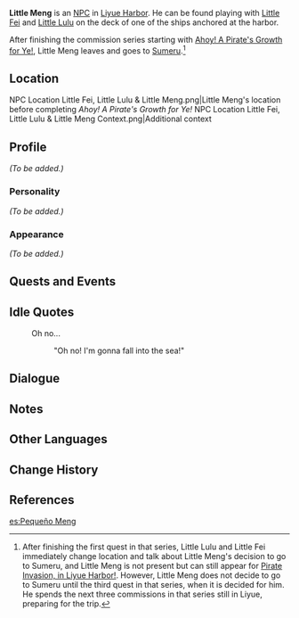 {{Character Infobox
|type             = NPC
|image            = NPC Little Meng.png
|region           = Liyue
|voiceJP          = [http://amuleto.jp/talents/ishikawaanna.html Anna Ishikawa ({{ja|石川 明日菜}})]<ref name="Anna Ishikawa">Twitter: [https://twitter.com/anpippi1125/status/1359783303088205825 JP VA Self Announcement]</ref>
}}
'''Little Meng''' is an [[NPC]] in [[Liyue Harbor]]. He can be found playing with [[Little Fei]] and [[Little Lulu]] on the deck of one of the ships anchored at the harbor.

After finishing the commission series starting with [[Ahoy! A Pirate's Growth for Ye!]], Little Meng leaves and goes to [[Sumeru]].<ref group="Note">After finishing the first quest in that series, Little Lulu and Little Fei immediately change location and talk about Little Meng's decision to go to Sumeru, and Little Meng is not present but can still appear for [[Pirate Invasion, in Liyue Harbor!]]. However, Little Meng does not decide to go to Sumeru until the third quest in that series, when it is decided for him. He spends the next three commissions in that series still in Liyue, preparing for the trip.</ref>

==Location==
<gallery>
NPC Location Little Fei, Little Lulu & Little Meng.png|Little Meng's location before completing ''Ahoy! A Pirate's Growth for Ye!''
NPC Location Little Fei, Little Lulu & Little Meng Context.png|Additional context
</gallery>

==Profile==
<!-- detailed story/lore information goes here -->
''(To be added.)''

===Personality===
''(To be added.)''

===Appearance===
''(To be added.)''

==Quests and Events==
{{Quests and Events
|Blazin' Trails (Part 2) = as part of [[Xinyan]]'s mirage
}}

==Idle Quotes==
{{Dialogue start}}
: {{DIcon|Idle}} Oh no...
:: {{A|VO Little Meng 01.ogg}} "Oh no! I'm gonna fall into the sea!"
{{Dialogue end}}

==Dialogue==
{{Transclude|Little Lulu|Dialogue}}

==Notes==
{{Reflist|note=1}}

==Other Languages==
{{Other Languages
|default_hidden = 1
|en      = Little Meng
|zhs     = 小蒙
|zhs_rm  = Xiǎo Méng
|zht     = 小蒙
|zht_rm  = Xiǎo Méng
|ja      = モン
|ja_rm   = Mon
|ko      = 소몽
|ko_rm   = Somong
|es      = Pequeño Meng
|fr      = Petit Meng
|ru      = Малыш Мэн
|th      = หนูน้อย Meng
|th_rm   = Nu Noi Meng
|vi      = A Meng
|de      = Kleiner Meng
|id      = Little Meng
|pt      = Pequeno Meng
|tr      = Minik Meng
|it      = Piccolo Meng
}}

==Change History==
{{Change History|1.0}}

==References==
{{Reflist}}

[[es:Pequeño Meng]]